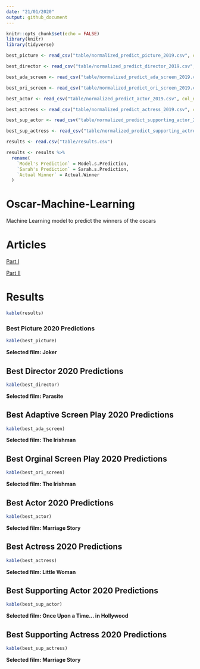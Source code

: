 ```yaml
---
date: "21/01/2020"
output: github_document
---
```


```r
knitr::opts_chunk$set(echo = FALSE)
library(knitr)
library(tidyverse)
```


```r

best_picture <- read_csv("table/normalized_predict_picture_2019.csv", col_names = c("Movie", "Chance of Winning"), skip = 1)

best_director <- read_csv("table/normalized_predict_director_2019.csv", col_names = c("Movie", "Chance of Winning"), skip = 1)

best_ada_screen <- read_csv("table/normalized_predict_ada_screen_2019.csv", col_names = c("Movie", "Chance of Winning"), skip = 1)

best_ori_screen <- read_csv("table/normalized_predict_ori_screen_2019.csv", col_names = c("Movie", "Chance of Winning"), skip = 1)

best_actor <- read_csv("table/normalized_predict_actor_2019.csv", col_names = c("Movie", "Chance of Winning"), skip = 1)

best_actress <- read_csv("table/normalized_predict_actress_2019.csv", col_names = c("Movie", "Chance of Winning"), skip = 1)

best_sup_actor <- read_csv("table/normalized_predict_supporting_actor_2019.csv", col_names = c("Movie", "Chance of Winning"), skip = 1)

best_sup_actress <- read_csv("table/normalized_predict_supporting_actress_2019.csv", col_names = c("Movie", "Chance of Winning"), skip = 1)

results <- read.csv("table/results.csv")

results <- results %>% 
  rename(
    `Model's Prediction` = Model.s.Prediction,
    `Sarah's Prediction` = Sarah.s.Prediction,
    `Actual Winner` = Actual.Winner
  )

```

# Oscar-Machine-Learning
Machine Learning model to predict the winners of the oscars

# Articles

[Part I](https://www.linkedin.com/pulse/oscar-machine-learning-model-vs-data-scientists-girlfriend-thomas-pin/)

[Part II](https://www.linkedin.com/pulse/oscar-machine-learning-model-vs-data-scientists-girlfriend-thomas-pin-1f/?published=t&trackingId=q5s3hDx5E6yG81zwH1XdjA%3D%3D)


# Results

```r
kable(results)
```

### Best Picture 2020 Predictions

```r
kable(best_picture)
```

**Selected film: Joker**


##  Best Director 2020 Predictions

```r
kable(best_director)
```

**Selected film: Parasite**

##  Best Adaptive Screen Play 2020 Predictions

```r
kable(best_ada_screen)
```

**Selected film: The Irishman**

##  Best Orginal Screen Play 2020 Predictions

```r
kable(best_ori_screen)
```

**Selected film: The Irishman**

##  Best Actor 2020 Predictions

```r
kable(best_actor)
```

**Selected film: Marriage Story**

##  Best Actress 2020 Predictions

```r
kable(best_actress)
```

**Selected film: Little Woman**

##  Best Supporting Actor 2020 Predictions

```r
kable(best_sup_actor)
```

**Selected film: Once Upon a Time… in Hollywood**

##  Best Supporting Actress 2020 Predictions

```r
kable(best_sup_actress)
```

**Selected film: Marriage Story**
